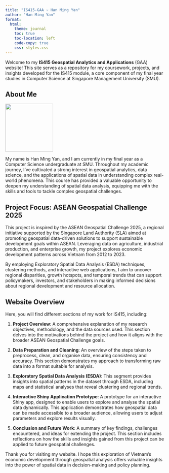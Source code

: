 ```yaml
---
title: "IS415-GAA ~ Han Ming Yan"
author: "Han Ming Yan"
format:
  html:
    theme: journal
    toc: true
    toc-location: left
    code-copy: true
    css: styles.css
---
```


Welcome to my **IS415 Geospatial Analytics and Applications** (GAA) website! This site serves as a repository for my coursework, projects, and insights developed for the IS415 module, a core component of my final year studies in Computer Science at Singapore Management University (SMU).

## About Me

![](images/Han%20Ming%20Yan%20photo%202024.jpg){width="151"}

My name is Han Ming Yan, and I am currently in my final year as a Computer Science undergraduate at SMU. Throughout my academic journey, I’ve cultivated a strong interest in geospatial analytics, data science, and the applications of spatial data in understanding complex real-world phenomena. This course has provided a valuable opportunity to deepen my understanding of spatial data analysis, equipping me with the skills and tools to tackle complex geospatial challenges.

## Project Focus: ASEAN Geospatial Challenge 2025

This project is inspired by the ASEAN Geospatial Challenge 2025, a regional initiative supported by the Singapore Land Authority (SLA) aimed at promoting geospatial data-driven solutions to support sustainable development goals within ASEAN. Leveraging data on agriculture, industrial production, and enterprise growth, my project explores economic development patterns across Vietnam from 2012 to 2023.

By employing Exploratory Spatial Data Analysis (ESDA) techniques, clustering methods, and interactive web applications, I aim to uncover regional disparities, growth hotspots, and temporal trends that can support policymakers, investors, and stakeholders in making informed decisions about regional development and resource allocation.

## Website Overview

Here, you will find different sections of my work for IS415, including:

1.  **Project Overview**: A comprehensive explanation of my research objectives, methodology, and the data sources used. This section delves into the motivations behind the project and how it aligns with the broader ASEAN Geospatial Challenge goals.

2.  **Data Preparation and Cleaning**: An overview of the steps taken to preprocess, clean, and organise data, ensuring consistency and accuracy. This section demonstrates my approach to transforming raw data into a format suitable for analysis.

3.  **Exploratory Spatial Data Analysis (ESDA)**: This segment provides insights into spatial patterns in the dataset through ESDA, including maps and statistical analyses that reveal clustering and regional trends.

4.  **Interactive Shiny Application Prototype**: A prototype for an interactive Shiny app, designed to enable users to explore and analyse the spatial data dynamically. This application demonstrates how geospatial data can be made accessible to a broader audience, allowing users to adjust parameters and explore results visually.

5.  **Conclusion and Future Work**: A summary of key findings, challenges encountered, and ideas for extending the project. This section includes reflections on how the skills and insights gained from this project can be applied to future geospatial challenges.

Thank you for visiting my website. I hope this exploration of Vietnam's economic development through geospatial analysis offers valuable insights into the power of spatial data in decision-making and policy planning.
